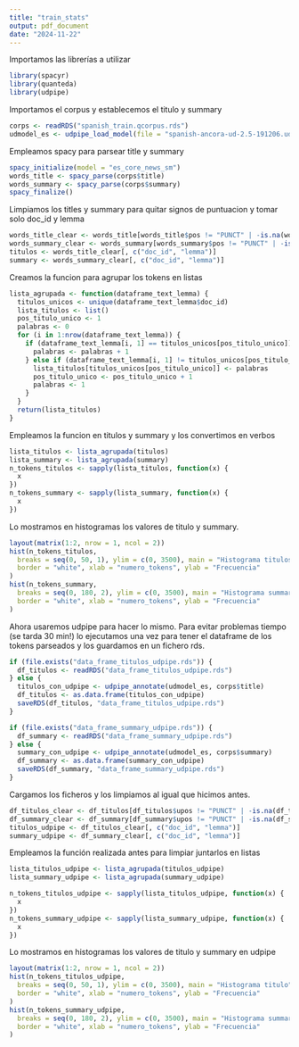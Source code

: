 ```yaml
---
title: "train_stats"
output: pdf_document
date: "2024-11-22"
---
```


Importamos las librerías a utilizar

```r
library(spacyr)
library(quanteda)
library(udpipe)
```

Importamos el corpus y establecemos el titulo y summary

```r
corps <- readRDS("spanish_train.qcorpus.rds")
udmodel_es <- udpipe_load_model(file = "spanish-ancora-ud-2.5-191206.udpipe")
```

Empleamos spacy para parsear title y summary

```r
spacy_initialize(model = "es_core_news_sm")
words_title <- spacy_parse(corps$title)
words_summary <- spacy_parse(corps$summary)
spacy_finalize()
```

Limpiamos los titles y summary para quitar signos de puntuacion y tomar solo doc_id y lemma

```r
words_title_clear <- words_title[words_title$pos != "PUNCT" | -is.na(words_title$lemma), ]
words_summary_clear <- words_summary[words_summary$pos != "PUNCT" | -is.na(words_summary$lemma), ]
titulos <- words_title_clear[, c("doc_id", "lemma")]
summary <- words_summary_clear[, c("doc_id", "lemma")]
```

Creamos la funcion para agrupar los tokens en listas

```r
lista_agrupada <- function(dataframe_text_lemma) {
  titulos_unicos <- unique(dataframe_text_lemma$doc_id)
  lista_titulos <- list()
  pos_titulo_unico <- 1
  palabras <- 0
  for (i in 1:nrow(dataframe_text_lemma)) {
    if (dataframe_text_lemma[i, 1] == titulos_unicos[pos_titulo_unico]) {
      palabras <- palabras + 1
    } else if (dataframe_text_lemma[i, 1] != titulos_unicos[pos_titulo_unico]) {
      lista_titulos[titulos_unicos[pos_titulo_unico]] <- palabras
      pos_titulo_unico <- pos_titulo_unico + 1
      palabras <- 1
    }
  }
  return(lista_titulos)
}
```

Empleamos la funcion en titulos y summary y los convertimos en verbos

```r
lista_titulos <- lista_agrupada(titulos)
lista_summary <- lista_agrupada(summary)
n_tokens_titulos <- sapply(lista_titulos, function(x) {
  x
})
n_tokens_summary <- sapply(lista_summary, function(x) {
  x
})
```

Lo mostramos en histogramas los valores de titulo y summary.

```r
layout(matrix(1:2, nrow = 1, ncol = 2))
hist(n_tokens_titulos,
  breaks = seq(0, 50, 1), ylim = c(0, 3500), main = "Histograma titulos", col = "blue",
  border = "white", xlab = "numero_tokens", ylab = "Frecuencia"
)
hist(n_tokens_summary,
  breaks = seq(0, 180, 2), ylim = c(0, 3500), main = "Histograma summary", col = "red",
  border = "white", xlab = "numero_tokens", ylab = "Frecuencia"
)
```

Ahora usaremos udpipe para hacer lo mismo. Para evitar problemas tiempo (se tarda 30 min!) lo ejecutamos una vez para tener el dataframe de los tokens parseados y los guardamos en un fichero rds.


```r
if (file.exists("data_frame_titulos_udpipe.rds")) {
  df_titulos <- readRDS("data_frame_titulos_udpipe.rds")
} else {
  titulos_con_udpipe <- udpipe_annotate(udmodel_es, corps$title)
  df_titulos <- as.data.frame(titulos_con_udpipe)
  saveRDS(df_titulos, "data_frame_titulos_udpipe.rds")
}

if (file.exists("data_frame_summary_udpipe.rds")) {
  df_summary <- readRDS("data_frame_summary_udpipe.rds")
} else {
  summary_con_udpipe <- udpipe_annotate(udmodel_es, corps$summary)
  df_summary <- as.data.frame(summary_con_udpipe)
  saveRDS(df_summary, "data_frame_summary_udpipe.rds")
}
```

Cargamos los ficheros y los limpiamos al igual que hicimos antes.

```r
df_titulos_clear <- df_titulos[df_titulos$upos != "PUNCT" | -is.na(df_titulos$lemma), ]
df_summary_clear <- df_summary[df_summary$upos != "PUNCT" | -is.na(df_summary$lemma), ]
titulos_udpipe <- df_titulos_clear[, c("doc_id", "lemma")]
summary_udpipe <- df_summary_clear[, c("doc_id", "lemma")]
```

Empleamos la función realizada antes para limpiar juntarlos en listas

```r
lista_titulos_udpipe <- lista_agrupada(titulos_udpipe)
lista_summary_udpipe <- lista_agrupada(summary_udpipe)

n_tokens_titulos_udpipe <- sapply(lista_titulos_udpipe, function(x) {
  x
})
n_tokens_summary_udpipe <- sapply(lista_summary_udpipe, function(x) {
  x
})
```

Lo mostramos en histogramas los valores de titulo y summary en udpipe

```r
layout(matrix(1:2, nrow = 1, ncol = 2))
hist(n_tokens_titulos_udpipe,
  breaks = seq(0, 50, 1), ylim = c(0, 3500), main = "Histograma titulo", col = "blue",
  border = "white", xlab = "numero_tokens", ylab = "Frecuencia"
)
hist(n_tokens_summary_udpipe,
  breaks = seq(0, 180, 2), ylim = c(0, 3500), main = "Histograma summary", col = "red",
  border = "white", xlab = "numero_tokens", ylab = "Frecuencia"
)
```
